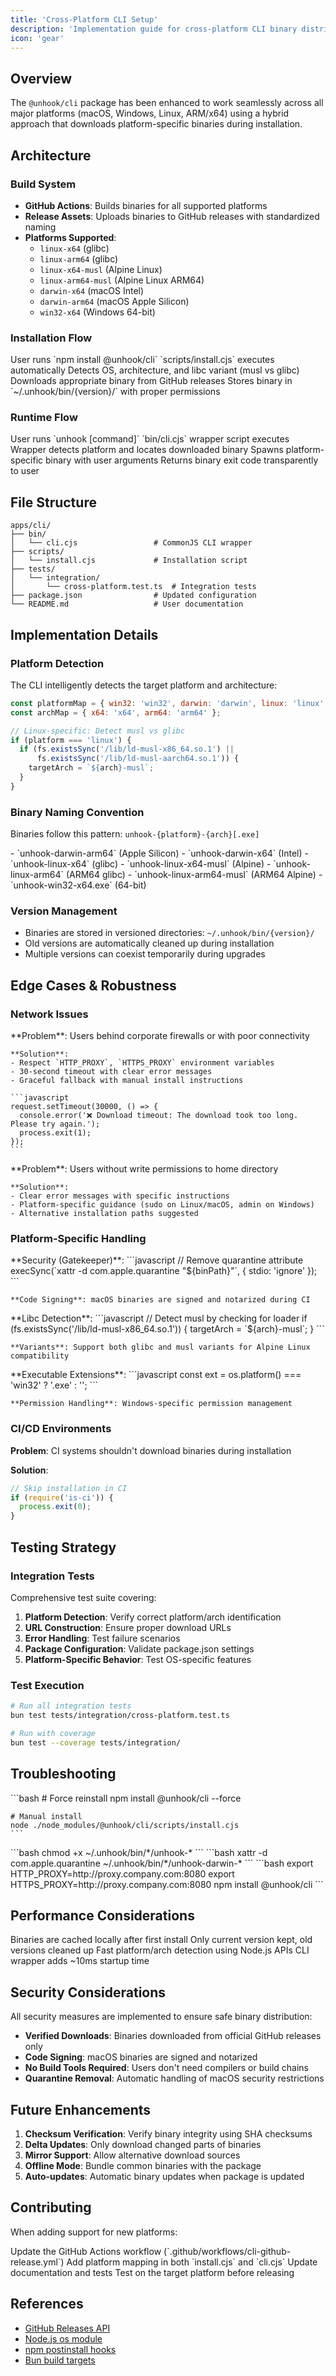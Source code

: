 ```yaml
---
title: 'Cross-Platform CLI Setup'
description: 'Implementation guide for cross-platform CLI binary distribution and installation'
icon: 'gear'
---
```


## Overview

The `@unhook/cli` package has been enhanced to work seamlessly across all major platforms (macOS, Windows, Linux, ARM/x64) using a hybrid approach that downloads platform-specific binaries during installation.

## Architecture

### Build System
- **GitHub Actions**: Builds binaries for all supported platforms
- **Release Assets**: Uploads binaries to GitHub releases with standardized naming
- **Platforms Supported**:
  - `linux-x64` (glibc)
  - `linux-arm64` (glibc)
  - `linux-x64-musl` (Alpine Linux)
  - `linux-arm64-musl` (Alpine Linux ARM64)
  - `darwin-x64` (macOS Intel)
  - `darwin-arm64` (macOS Apple Silicon)
  - `win32-x64` (Windows 64-bit)

### Installation Flow

<Steps>
  <Step title="Package Installation">
    User runs `npm install @unhook/cli`
  </Step>
  <Step title="Postinstall Hook">
    `scripts/install.cjs` executes automatically
  </Step>
  <Step title="Platform Detection">
    Detects OS, architecture, and libc variant (musl vs glibc)
  </Step>
  <Step title="Binary Download">
    Downloads appropriate binary from GitHub releases
  </Step>
  <Step title="Installation">
    Stores binary in `~/.unhook/bin/{version}/` with proper permissions
  </Step>
</Steps>

### Runtime Flow

<Steps>
  <Step title="Command Execution">
    User runs `unhook [command]`
  </Step>
  <Step title="Wrapper Execution">
    `bin/cli.cjs` wrapper script executes
  </Step>
  <Step title="Binary Location">
    Wrapper detects platform and locates downloaded binary
  </Step>
  <Step title="Transparent Execution">
    Spawns platform-specific binary with user arguments
  </Step>
  <Step title="Result Return">
    Returns binary exit code transparently to user
  </Step>
</Steps>

## File Structure

```
apps/cli/
├── bin/
│   └── cli.cjs                 # CommonJS CLI wrapper
├── scripts/
│   └── install.cjs             # Installation script
├── tests/
│   └── integration/
│       └── cross-platform.test.ts  # Integration tests
├── package.json                # Updated configuration
└── README.md                   # User documentation
```

## Implementation Details

### Platform Detection

The CLI intelligently detects the target platform and architecture:

```javascript
const platformMap = { win32: 'win32', darwin: 'darwin', linux: 'linux' };
const archMap = { x64: 'x64', arm64: 'arm64' };

// Linux-specific: Detect musl vs glibc
if (platform === 'linux') {
  if (fs.existsSync('/lib/ld-musl-x86_64.so.1') || 
      fs.existsSync('/lib/ld-musl-aarch64.so.1')) {
    targetArch = `${arch}-musl`;
  }
}
```

### Binary Naming Convention

Binaries follow this pattern: `unhook-{platform}-{arch}[.exe]`

<CardGroup cols={2}>
  <Card title="macOS Examples">
    - `unhook-darwin-arm64` (Apple Silicon)
    - `unhook-darwin-x64` (Intel)
  </Card>
  <Card title="Linux Examples">
    - `unhook-linux-x64` (glibc)
    - `unhook-linux-x64-musl` (Alpine)
    - `unhook-linux-arm64` (ARM64 glibc)
    - `unhook-linux-arm64-musl` (ARM64 Alpine)
  </Card>
  <Card title="Windows Examples">
    - `unhook-win32-x64.exe` (64-bit)
  </Card>
</CardGroup>

### Version Management

- Binaries are stored in versioned directories: `~/.unhook/bin/{version}/`
- Old versions are automatically cleaned up during installation
- Multiple versions can coexist temporarily during upgrades

## Edge Cases & Robustness

### Network Issues

<AccordionGroup>
  <Accordion title="Corporate Firewalls">
    **Problem**: Users behind corporate firewalls or with poor connectivity

    **Solution**:
    - Respect `HTTP_PROXY`, `HTTPS_PROXY` environment variables
    - 30-second timeout with clear error messages
    - Graceful fallback with manual install instructions

    ```javascript
    request.setTimeout(30000, () => {
      console.error('❌ Download timeout: The download took too long. Please try again.');
      process.exit(1);
    });
    ```
  </Accordion>

  <Accordion title="Permission Issues">
    **Problem**: Users without write permissions to home directory

    **Solution**:
    - Clear error messages with specific instructions
    - Platform-specific guidance (sudo on Linux/macOS, admin on Windows)
    - Alternative installation paths suggested
  </Accordion>
</AccordionGroup>

### Platform-Specific Handling

<Tabs>
  <Tab title="macOS">
    **Security (Gatekeeper)**:
    ```javascript
    // Remove quarantine attribute
    execSync(`xattr -d com.apple.quarantine "${binPath}"`, { stdio: 'ignore' });
    ```

    **Code Signing**: macOS binaries are signed and notarized during CI
  </Tab>

  <Tab title="Linux">
    **Libc Detection**:
    ```javascript
    // Detect musl by checking for loader
    if (fs.existsSync('/lib/ld-musl-x86_64.so.1')) {
      targetArch = `${arch}-musl`;
    }
    ```

    **Variants**: Support both glibc and musl variants for Alpine Linux compatibility
  </Tab>

  <Tab title="Windows">
    **Executable Extensions**:
    ```javascript
    const ext = os.platform() === 'win32' ? '.exe' : '';
    ```

    **Permission Handling**: Windows-specific permission management
  </Tab>
</Tabs>

### CI/CD Environments

**Problem**: CI systems shouldn't download binaries during installation

**Solution**:
```javascript
// Skip installation in CI
if (require('is-ci')) {
  process.exit(0);
}
```

## Testing Strategy

### Integration Tests

Comprehensive test suite covering:

1. **Platform Detection**: Verify correct platform/arch identification
2. **URL Construction**: Ensure proper download URLs
3. **Error Handling**: Test failure scenarios
4. **Package Configuration**: Validate package.json settings
5. **Platform-Specific Behavior**: Test OS-specific features

### Test Execution

```bash
# Run all integration tests
bun test tests/integration/cross-platform.test.ts

# Run with coverage
bun test --coverage tests/integration/
```

## Troubleshooting

<AccordionGroup>
  <Accordion title='"Binary not found" errors'>
    ```bash
    # Force reinstall
    npm install @unhook/cli --force

    # Manual install
    node ./node_modules/@unhook/cli/scripts/install.cjs
    ```
  </Accordion>

  <Accordion title="Permission denied on Linux/macOS">
    ```bash
    chmod +x ~/.unhook/bin/*/unhook-*
    ```
  </Accordion>

  <Accordion title="macOS security warnings">
    ```bash
    xattr -d com.apple.quarantine ~/.unhook/bin/*/unhook-darwin-*
    ```
  </Accordion>

  <Accordion title="Corporate proxy issues">
    ```bash
    export HTTP_PROXY=http://proxy.company.com:8080
    export HTTPS_PROXY=http://proxy.company.com:8080
    npm install @unhook/cli
    ```
  </Accordion>
</AccordionGroup>

## Performance Considerations

<CardGroup cols={2}>
  <Card title="One-time Download" icon="download">
    Binaries are cached locally after first install
  </Card>
  <Card title="Version Management" icon="clock-rotate-left">
    Only current version kept, old versions cleaned up
  </Card>
  <Card title="Efficient Detection" icon="gauge-high">
    Fast platform/arch detection using Node.js APIs
  </Card>
  <Card title="Minimal Overhead" icon="timer">
    CLI wrapper adds ~10ms startup time
  </Card>
</CardGroup>

## Security Considerations

<Warning>
All security measures are implemented to ensure safe binary distribution:
</Warning>

- **Verified Downloads**: Binaries downloaded from official GitHub releases only
- **Code Signing**: macOS binaries are signed and notarized
- **No Build Tools Required**: Users don't need compilers or build chains
- **Quarantine Removal**: Automatic handling of macOS security restrictions

## Future Enhancements

1. **Checksum Verification**: Verify binary integrity using SHA checksums
2. **Delta Updates**: Only download changed parts of binaries
3. **Mirror Support**: Allow alternative download sources
4. **Offline Mode**: Bundle common binaries with the package
5. **Auto-updates**: Automatic binary updates when package is updated

## Contributing

When adding support for new platforms:

<Steps>
  <Step title="Update CI">
    Update the GitHub Actions workflow (`.github/workflows/cli-github-release.yml`)
  </Step>
  <Step title="Add Platform Mapping">
    Add platform mapping in both `install.cjs` and `cli.cjs`
  </Step>
  <Step title="Update Documentation">
    Update documentation and tests
  </Step>
  <Step title="Test on Platform">
    Test on the target platform before releasing
  </Step>
</Steps>

## References

- [GitHub Releases API](https://docs.github.com/en/rest/releases)
- [Node.js os module](https://nodejs.org/api/os.html)
- [npm postinstall hooks](https://docs.npmjs.com/cli/v7/using-npm/scripts)
- [Bun build targets](https://bun.sh/docs/bundler)